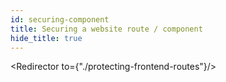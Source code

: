 ```yaml
---
id: securing-component
title: Securing a website route / component
hide_title: true
---
```


<!-- COPY DOCS -->
<!-- ./thirdpartyemailpassword/common-customizations/sessions/securing-component.mdx -->


<Redirector to={"./protecting-frontend-routes"}/>
